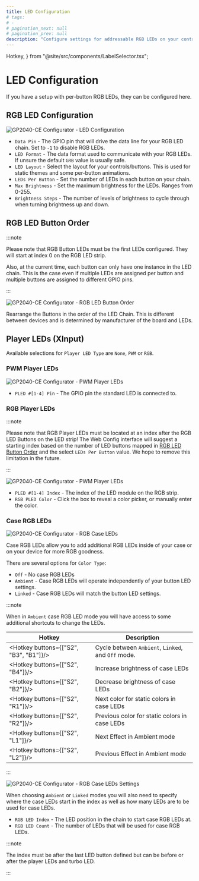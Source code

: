 ```yaml
---
title: LED Configuration
# tags:
# -
# pagination_next: null
# pagination_prev: null
description: "Configure settings for addressable RGB LEDs on your controller"
---
```


  Hotkey,
} from "@site/src/components/LabelSelector.tsx";

# LED Configuration

If you have a setup with per-button RGB LEDs, they can be configured here.

## RGB LED Configuration

![GP2040-CE Configurator - LED Configuration](../../assets/images/gpc-rgb-led-config.png)

- `Data Pin` - The GPIO pin that will drive the data line for your RGB LED chain. Set to `-1` to disable RGB LEDs.
- `LED Format` - The data format used to communicate with your RGB LEDs. If unsure the default `GRB` value is usually safe.
- `LED Layout` - Select the layout for your controls/buttons. This is used for static themes and some per-button animations.
- `LEDs Per Button` - Set the number of LEDs in each button on your chain.
- `Max Brightness` - Set the maximum brightness for the LEDs. Ranges from 0-255.
- `Brightness Steps` - The number of levels of brightness to cycle through when turning brightness up and down.

## RGB LED Button Order

:::note

Please note that RGB Button LEDs must be the first LEDs configured. They will start at index 0 on the RGB LED strip.

Also, at the current time, each button can only have one instance in the LED chain. This is the case even if multiple LEDs are assigned per button and multiple buttons are assigned to different GPIO pins.

:::

![GP2040-CE Configurator - RGB LED Button Order](../../assets/images/gpc-rgb-led-button-order.png)

Rearrange the Buttons in the order of the LED Chain. This is different between devices and is determined by manufacturer of the board and LEDs.

## Player LEDs (XInput)

Available selections for `Player LED Type` are `None`, `PWM` or `RGB`.

### PWM Player LEDs

![GP2040-CE Configurator - PWM Player LEDs](../../assets/images/gpc-pled-pwm.png)

- `PLED #[1-4] Pin` - The GPIO pin the standard LED is connected to.

### RGB Player LEDs

:::note

Please note that RGB Player LEDs must be located at an index after the RGB LED Buttons on the LED strip! The Web Config interface will suggest a starting index based on the number of LED buttons mapped in [RGB LED Button Order](#rgb-led-button-order) and the select `LEDs Per Button` value. We hope to remove this limitation in the future.

:::

![GP2040-CE Configurator - PWM Player LEDs](../../assets/images/gpc-pled-rgb.png)

- `PLED #[1-4] Index` - The index of the LED module on the RGB strip.
- `RGB PLED Color` - Click the box to reveal a color picker, or manually enter the color.

### Case RGB LEDs

![GP2040-CE Configurator - RGB Case LEDs](../../assets/images/gpc-rgb-case-leds.png)

Case RGB LEDs allow you to add additional RGB LEDs inside of your case or on your device for more RGB goodness.

There are several options for `Color Type`:
- `Off` - No case RGB LEDs
- `Ambient` - Case RGB LEDs will operate independently of your button LED settings.
- `Linked` - Case RGB LEDs will match the button LED settings.

:::note

When in `Ambient` case RGB LED mode you will have access to some additional shortcuts to change the LEDs.

| Hotkey                                 | Description                                        |
| -------------------------------------- | -------------------------------------------------- |
| <Hotkey buttons={["S2", "B3", "B1"]}/> | Cycle between `Ambient`, `Linked`, and `Off` mode. |
| <Hotkey buttons={["S2", "B4"]}/>       | Increase brightness of case LEDs                   |
| <Hotkey buttons={["S2", "B2"]}/>       | Decrease brightness of case LEDs                   |
| <Hotkey buttons={["S2", "R1"]}/>       | Next color for static colors in case LEDs          |
| <Hotkey buttons={["S2", "R2"]}/>       | Previous color for static colors in case LEDs      |
| <Hotkey buttons={["S2", "L1"]}/>       | Next Effect in Ambient mode                        |
| <Hotkey buttons={["S2", "L2"]}/>       | Previous Effect in Ambient mode                    |

:::

![GP2040-CE Configurator - RGB Case LEDs Settings](../../assets/images/gpc-rgb-case-leds-settings.png)

When choosing `Ambient` or `Linked` modes you will also need to specify where the case LEDs start in the index as well as how many LEDs are to be used for case LEDs.
- `RGB LED Index` - The LED position in the chain to start case RGB LEDs at.
- `RGB LED Count` - The number of LEDs that will be used for case RGB LEDs.

:::note

The index must be after the last LED button defined but can be before or after the player LEDs and turbo LED.

:::